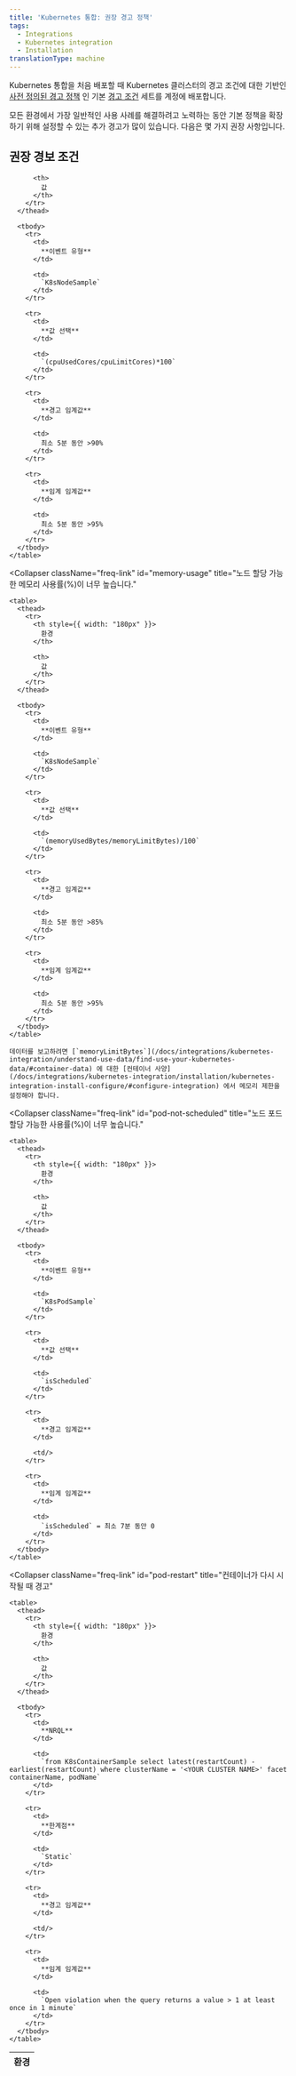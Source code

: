 ```yaml
---
title: 'Kubernetes 통합: 권장 경고 정책'
tags:
  - Integrations
  - Kubernetes integration
  - Installation
translationType: machine
---
```


Kubernetes 통합을 처음 배포할 때 Kubernetes 클러스터의 경고 조건에 대한 기반인 [사전 정의된 경고 정책](/docs/integrations/kubernetes-integration/kubernetes-events/kubernetes-integration-predefined-alert-policy) 인 기본 [경고 조건](/docs/alerts/new-relic-alerts/defining-conditions/define-alert-conditions) 세트를 계정에 배포합니다.

모든 환경에서 가장 일반적인 사용 사례를 해결하려고 노력하는 동안 기본 정책을 확장하기 위해 설정할 수 있는 추가 경고가 많이 있습니다. 다음은 몇 가지 권장 사항입니다.

## 권장 경보 조건

<CollapserGroup>
  <Collapser
    className="freq-link"
    id="cpu-usage"
    title="노드 할당 가능한 CPU 사용률(%)이 너무 높습니다."
  >
    <table>
      <thead>
        <tr>
          <th style={{ width: "180px" }}>
            환경
          </th>

          <th>
            값
          </th>
        </tr>
      </thead>

      <tbody>
        <tr>
          <td>
            **이벤트 유형**
          </td>

          <td>
            `K8sNodeSample`
          </td>
        </tr>

        <tr>
          <td>
            **값 선택**
          </td>

          <td>
            `(cpuUsedCores/cpuLimitCores)*100`
          </td>
        </tr>

        <tr>
          <td>
            **경고 임계값**
          </td>

          <td>
            최소 5분 동안 >90%
          </td>
        </tr>

        <tr>
          <td>
            **임계 임계값**
          </td>

          <td>
            최소 5분 동안 >95%
          </td>
        </tr>
      </tbody>
    </table>
  </Collapser>

  <Collapser
    className="freq-link"
    id="memory-usage"
    title="노드 할당 가능한 메모리 사용률(%)이 너무 높습니다."
  >
    <table>
      <thead>
        <tr>
          <th style={{ width: "180px" }}>
            환경
          </th>

          <th>
            값
          </th>
        </tr>
      </thead>

      <tbody>
        <tr>
          <td>
            **이벤트 유형**
          </td>

          <td>
            `K8sNodeSample`
          </td>
        </tr>

        <tr>
          <td>
            **값 선택**
          </td>

          <td>
            `(memoryUsedBytes/memoryLimitBytes)/100`
          </td>
        </tr>

        <tr>
          <td>
            **경고 임계값**
          </td>

          <td>
            최소 5분 동안 >85%
          </td>
        </tr>

        <tr>
          <td>
            **임계 임계값**
          </td>

          <td>
            최소 5분 동안 >95%
          </td>
        </tr>
      </tbody>
    </table>

    데이터를 보고하려면 [`memoryLimitBytes`](/docs/integrations/kubernetes-integration/understand-use-data/find-use-your-kubernetes-data/#container-data) 에 대한 [컨테이너 사양](/docs/integrations/kubernetes-integration/installation/kubernetes-integration-install-configure/#configure-integration) 에서 메모리 제한을 설정해야 합니다.
  </Collapser>

  <Collapser
    className="freq-link"
    id="pod-not-scheduled"
    title="노드 포드 할당 가능한 사용률(%)이 너무 높습니다."
  >
    <table>
      <thead>
        <tr>
          <th style={{ width: "180px" }}>
            환경
          </th>

          <th>
            값
          </th>
        </tr>
      </thead>

      <tbody>
        <tr>
          <td>
            **이벤트 유형**
          </td>

          <td>
            `K8sPodSample`
          </td>
        </tr>

        <tr>
          <td>
            **값 선택**
          </td>

          <td>
            `isScheduled`
          </td>
        </tr>

        <tr>
          <td>
            **경고 임계값**
          </td>

          <td/>
        </tr>

        <tr>
          <td>
            **임계 임계값**
          </td>

          <td>
            `isScheduled` = 최소 7분 동안 0
          </td>
        </tr>
      </tbody>
    </table>
  </Collapser>

  <Collapser
    className="freq-link"
    id="pod-restart"
    title="컨테이너가 다시 시작될 때 경고"
  >
    <table>
      <thead>
        <tr>
          <th style={{ width: "180px" }}>
            환경
          </th>

          <th>
            값
          </th>
        </tr>
      </thead>

      <tbody>
        <tr>
          <td>
            **NRQL**
          </td>

          <td>
            `from K8sContainerSample select latest(restartCount) - earliest(restartCount) where clusterName = '<YOUR CLUSTER NAME>' facet containerName, podName`
          </td>
        </tr>

        <tr>
          <td>
            **한계점**
          </td>

          <td>
            `Static`
          </td>
        </tr>

        <tr>
          <td>
            **경고 임계값**
          </td>

          <td/>
        </tr>

        <tr>
          <td>
            **임계 임계값**
          </td>

          <td>
            `Open violation when the query returns a value > 1 at least once in 1 minute`
          </td>
        </tr>
      </tbody>
    </table>
  </Collapser>
</CollapserGroup>